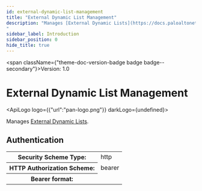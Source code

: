 ```yaml
---
id: external-dynamic-list-management
title: "External Dynamic List Management"
description: "Manages [External Dynamic Lists](https://docs.paloaltonetworks.com/network-security/security-policy/objects/external-dynamic-lists).
"
sidebar_label: Introduction
sidebar_position: 0
hide_title: true
---
```



<span className={"theme-doc-version-badge badge badge--secondary"}>Version: 1.0</span>

# External Dynamic List Management

<ApiLogo logo={{"url":"pan-logo.png"}} darkLogo={undefined}></ApiLogo>

Manages [External Dynamic Lists](https://docs.paloaltonetworks.com/network-security/security-policy/objects/external-dynamic-lists).


<div style={{"marginBottom":"2rem"}}><h2 id={"authentication"} style={{"marginBottom":"1rem"}}>Authentication</h2><Tabs><TabItem label={"Bearer"} value={"Bearer"}><div><table><tbody><tr><th>Security Scheme Type:</th><td>http</td></tr><tr><th>HTTP Authorization Scheme:</th><td>bearer</td></tr><tr><th>Bearer format:</th><td></td></tr></tbody></table></div></TabItem></Tabs></div>
      